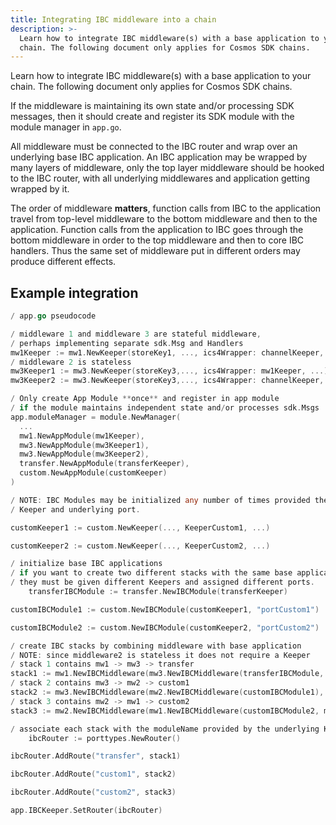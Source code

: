 ```yaml
---
title: Integrating IBC middleware into a chain
description: >-
  Learn how to integrate IBC middleware(s) with a base application to your
  chain. The following document only applies for Cosmos SDK chains.
---
```


Learn how to integrate IBC middleware(s) with a base application to your chain. The following document only applies for Cosmos SDK chains.

If the middleware is maintaining its own state and/or processing SDK messages, then it should create and register its SDK module with the module manager in `app.go`.

All middleware must be connected to the IBC router and wrap over an underlying base IBC application. An IBC application may be wrapped by many layers of middleware, only the top layer middleware should be hooked to the IBC router, with all underlying middlewares and application getting wrapped by it.

The order of middleware **matters**, function calls from IBC to the application travel from top-level middleware to the bottom middleware and then to the application. Function calls from the application to IBC goes through the bottom middleware in order to the top middleware and then to core IBC handlers. Thus the same set of middleware put in different orders may produce different effects.

## Example integration

```go expandable
/ app.go pseudocode

/ middleware 1 and middleware 3 are stateful middleware, 
/ perhaps implementing separate sdk.Msg and Handlers
mw1Keeper := mw1.NewKeeper(storeKey1, ..., ics4Wrapper: channelKeeper, ...) / in stack 1 & 3
/ middleware 2 is stateless
mw3Keeper1 := mw3.NewKeeper(storeKey3,..., ics4Wrapper: mw1Keeper, ...) /  in stack 1
mw3Keeper2 := mw3.NewKeeper(storeKey3,..., ics4Wrapper: channelKeeper, ...) /  in stack 2

/ Only create App Module **once** and register in app module
/ if the module maintains independent state and/or processes sdk.Msgs
app.moduleManager = module.NewManager(
  ...
  mw1.NewAppModule(mw1Keeper),
  mw3.NewAppModule(mw3Keeper1),
  mw3.NewAppModule(mw3Keeper2),
  transfer.NewAppModule(transferKeeper),
  custom.NewAppModule(customKeeper)
)

/ NOTE: IBC Modules may be initialized any number of times provided they use a separate
/ Keeper and underlying port.

customKeeper1 := custom.NewKeeper(..., KeeperCustom1, ...)

customKeeper2 := custom.NewKeeper(..., KeeperCustom2, ...)

/ initialize base IBC applications
/ if you want to create two different stacks with the same base application,
/ they must be given different Keepers and assigned different ports.
    transferIBCModule := transfer.NewIBCModule(transferKeeper)

customIBCModule1 := custom.NewIBCModule(customKeeper1, "portCustom1")

customIBCModule2 := custom.NewIBCModule(customKeeper2, "portCustom2")

/ create IBC stacks by combining middleware with base application
/ NOTE: since middleware2 is stateless it does not require a Keeper
/ stack 1 contains mw1 -> mw3 -> transfer
stack1 := mw1.NewIBCMiddleware(mw3.NewIBCMiddleware(transferIBCModule, mw3Keeper1), mw1Keeper)
/ stack 2 contains mw3 -> mw2 -> custom1
stack2 := mw3.NewIBCMiddleware(mw2.NewIBCMiddleware(customIBCModule1), mw3Keeper2)
/ stack 3 contains mw2 -> mw1 -> custom2
stack3 := mw2.NewIBCMiddleware(mw1.NewIBCMiddleware(customIBCModule2, mw1Keeper))

/ associate each stack with the moduleName provided by the underlying Keeper
    ibcRouter := porttypes.NewRouter()

ibcRouter.AddRoute("transfer", stack1)

ibcRouter.AddRoute("custom1", stack2)

ibcRouter.AddRoute("custom2", stack3)

app.IBCKeeper.SetRouter(ibcRouter)
```

